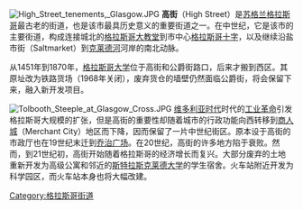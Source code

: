 [[File:High_Street_tenements,_Glasgow.JPG|thumb]]
'''高街'''（High Street）是[[苏格兰|苏格兰]][[格拉斯哥|格拉斯哥]]最古老的街道，也是该市最具历史意义的重要街道之一。在中世纪，它是该市的主要街道，构成连接城北的[[格拉斯哥大教堂|格拉斯哥大教堂]]到市中心[[格拉斯哥十字|格拉斯哥十字]]，以及继续沿盐市街（Saltmarket）到[[克莱德河|克莱德河]]河岸的南北动脉。

从1451年到1870年，[[格拉斯哥大学|格拉斯哥大学]]位于高街和公爵街路口，后来才搬到西区。其原址改为铁路货场（1968年关闭），废弃货仓的墙壁仍然面临公爵街，将会保留下来，融入新开发项目。

[[File:Tolbooth_Steeple_at_Glasgow_Cross.JPG|thumb]]
[[维多利亚时代|维多利亚时代]]时代的[[工业革命|工业革命]]引发格拉斯哥大规模的扩张，但是高街的重要性却随着城市的行政功能向西转移到[[商人城|商人城]]（Merchant City）地区而下降，因而保留了一片中世纪街区。原本设于高街的市政厅也在19世纪末迁到[[乔治广场|乔治广场]]。在20世纪，高街的许多地方陷于衰败。然而，到21世纪初，高街开始随着格拉斯哥的经济增长而复兴。大部分废弃的土地重新开发为高级公寓和邻近的[[斯特拉斯克莱德大学|斯特拉斯克莱德大学]]的学生宿舍。火车站附近开发为科学园区，而火车站本身也将大幅改建。

{{Coord|55.85881|N|4.24174|W|type:landmark_region:GB|display=title}}
[[Category:格拉斯哥街道|Category:格拉斯哥街道]]